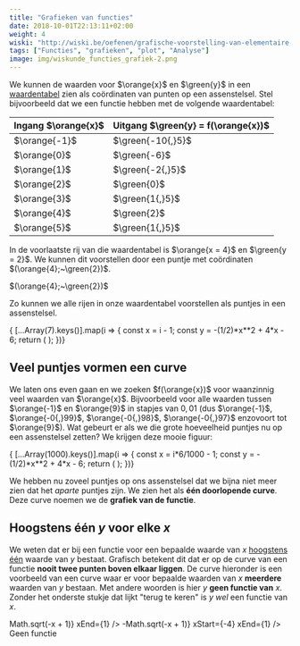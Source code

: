 ```yaml
---
title: "Grafieken van functies"
date: 2018-10-01T22:13:11+02:00
weight: 4
wiski: "http://wiski.be/oefenen/grafische-voorstelling-van-elementaire-functies/take"
tags: ["Functies", "grafieken", "plot", "Analyse"]
image: img/wiskunde_functies_grafiek-2.png
---
```



We kunnen de waarden voor $\orange{x}$ en $\green{y}$ in een
[waardentabel](../waardentabel) zien als coördinaten van punten op een
assenstelsel. Stel bijvoorbeeld dat we een functie hebben met de volgende
waardentabel:

| Ingang $\orange{x}$ | Uitgang $\green{y} = f(\orange{x})$ |
| ------------------- | ----------------------------------- |
| $\orange{-1}$       | $\green{-10{,}5}$                   |
| $\orange{0}$        | $\green{-6}$                        |
| $\orange{1}$        | $\green{-2{,}5}$                    |
| $\orange{2}$        | $\green{0}$                         |
| $\orange{3}$        | $\green{1{,}5}$                     |
| $\orange{4}$        | $\green{2}$                         |
| $\orange{5}$        | $\green{1{,}5}$                     |

In de voorlaatste rij van die waardentabel is $\orange{x = 4}$ en $\green{y =
2}$. We kunnen dit voorstellen door een puntje met coördinaten
$(\orange{4};~\green{2})$.

<Plot xColor="orange" yColor="green">
<HairLines x={4} y={2}/>
<Annot xTarget={4} yTarget={2} xAnnot={8} yAnnot={4}>

$(\orange{4};~\green{2})$
</Annot>
<Point x={4} y={2} size={5} />
</Plot>


Zo kunnen we alle rijen in onze waardentabel voorstellen als puntjes in een
assenstelsel.

<Plot xColor="orange" yColor="green" >
{ [...Array(7).keys()].map(i => {
  const x = i - 1;
  const y = -(1/2)*x**2 + 4*x - 6;
  return (
    <Point x={x} y={y} size={5} key={i}/>
  );
})}
</Plot>

## Veel puntjes vormen een curve

We laten ons even gaan en we zoeken $f(\orange{x})$ voor waanzinnig veel
waarden van $\orange{x}$. Bijvoorbeeld voor alle waarden tussen $\orange{-1}$
en $\orange{9}$ in stapjes van $0{,}01$ (dus $\orange{-1}$, $\orange{-0{,}99}$,
$\orange{-0{,}98}$, $\orange{-0{,}97}$ enzovoort tot $\orange{9}$). Wat gebeurt
er als we die grote hoeveelheid puntjes nu op een assenstelsel zetten? We
krijgen deze mooie figuur:

<Plot xColor="orange" yColor="green">
{ [...Array(1000).keys()].map(i => {
  const x = i*6/1000 - 1;
  const y = -(1/2)*x**2 + 4*x - 6;
  return (
    <Point x={x} y={y} size={5} key={i}/>
  );
})}
</Plot>

We hebben nu zoveel puntjes op ons assenstelsel dat we bijna niet meer zien
dat het _aparte_ puntjes zijn. We zien het als **één
doorlopende curve**.  Deze curve noemen we de **grafiek van de functie**.

## Hoogstens één $y$ voor elke $x$

We weten dat er bij een functie voor een bepaalde waarde van $x$ [hoogstens
één](../intro#samengevat) waarde van $y$ bestaat. Grafisch betekent dit dat er op
de curve van een functie **nooit twee punten boven elkaar liggen**. De curve
hieronder is een voorbeeld van een curve waar er voor bepaalde waarden van $x$
**meerdere** waarden van $y$ bestaan. Met andere woorden is hier $y$ **geen
functie van** $x$. Zonder het onderste stukje dat lijkt "terug te keren" is
$y$ _wel_ een functie van $x$.

<Plot xColor="orange" yColor="green">
<Fx fx={x => Math.sqrt(-x + 1)} xEnd={1} />
<Fx fx={x => -Math.sqrt(-x + 1)} xStart={-4} xEnd={1} />
<Annot xTarget={-2} yTarget={-Math.sqrt(3)} xAnnot={-5} yAnnot={-4} anchorAngleTarget={-90} >
Geen functie
</Annot>
</Plot>
